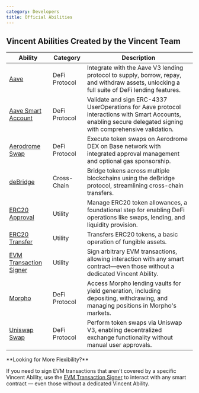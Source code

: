```yaml
---
category: Developers
title: Official Abilities
---
```


## Vincent Abilities Created by the Vincent Team


| Ability                                             | Category      | Description                                                                                                                                 |
| --------------------------------------------------- | ------------- | ------------------------------------------------------------------------------------------------------------------------------------------- |
| [Aave](./aave)                                      | DeFi Protocol | Integrate with the Aave V3 lending protocol to supply, borrow, repay, and withdraw assets, unlocking a full suite of DeFi lending features. |
| [Aave Smart Account](./aave-smart-account)          | DeFi Protocol | Validate and sign ERC-4337 UserOperations for Aave protocol interactions with Smart Accounts, enabling secure delegated signing with comprehensive validation. |
| [Aerodrome Swap](./aerodrome-swap)                  | DeFi Protocol | Execute token swaps on Aerodrome DEX on Base network with integrated approval management and optional gas sponsorship.                      |
| [deBridge](./debridge)                              | Cross-Chain   | Bridge tokens across multiple blockchains using the deBridge protocol, streamlining cross-chain transfers.                                  |
| [ERC20 Approval](./erc20-approval)                  | Utility       | Manage ERC20 token allowances, a foundational step for enabling DeFi operations like swaps, lending, and liquidity provision.               |
| [ERC20 Transfer](./erc20-transfer)                  | Utility       | Transfers ERC20 tokens, a basic operation of fungible assets.                                                                               |
| [EVM Transaction Signer](./evm-transaction-signer)  | Utility       | Sign arbitrary EVM transactions, allowing interaction with any smart contract—even those without a dedicated Vincent Ability.               |
| [Morpho](./morpho)                                  | DeFi Protocol | Access Morpho lending vaults for yield generation, including depositing, withdrawing, and managing positions in Morpho's markets.           |
| [Uniswap Swap](./uniswap-swap)                      | DeFi Protocol | Perform token swaps via Uniswap V3, enabling decentralized exchange functionality without manual user approvals.                            |

<Info>
**Looking for More Flexibility?**

If you need to sign EVM transactions that aren't covered by a specific Vincent Ability, use the [EVM Transaction Signer](./evm-transaction-signer) to interact with any smart contract — even those without a dedicated Vincent Ability.
</Info>